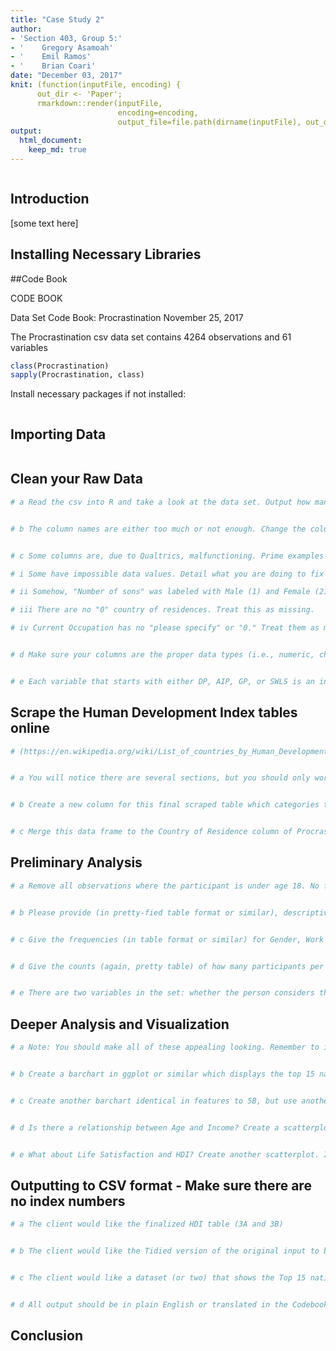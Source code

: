 ```yaml
---
title: "Case Study 2"
author:
- 'Section 403, Group 5:'
- '    Gregory Asamoah'
- '    Emil Ramos'
- '    Brian Coari'
date: "December 03, 2017"
knit: (function(inputFile, encoding) { 
      out_dir <- 'Paper';
      rmarkdown::render(inputFile,
                        encoding=encoding, 
                        output_file=file.path(dirname(inputFile), out_dir, 'caseStudy2.html')) })
output:
  html_document:
    keep_md: true
---
```


```r


```

## Introduction

[some text here]

## Installing Necessary Libraries

##Code Book

CODE BOOK

Data Set Code Book: Procrastination
November 25, 2017

The Procrastination csv data set contains 4264 observations and 61 variables


```r
class(Procrastination)
sapply(Procrastination, class)

```




  
  

Install necessary packages if not installed:

```r


```



## Importing Data


```r


```



## Clean your Raw Data

```r

# a Read the csv into R and take a look at the data set. Output how many rows and columns the data.frame is.


# b The column names are either too much or not enough. Change the column names so that they do not have spaces, underscores, slashes, and the like. All column names should be under 12 characters. Make sure you're updating your codebook with information on the tidied data set as well.


# c Some columns are, due to Qualtrics, malfunctioning. Prime examples are the following columns: "How long have you held this position?: Years", Country of residence, Number of sons, and Current Occupation.

# i Some have impossible data values. Detail what you are doing to fix these columns in the raw data and why. It's a judgment call for each, but explain why. For example, most people have not been doing anything for over 100 years. For the "Years" columns, round to the nearest integer.

# ii Somehow, "Number of sons" was labeled with Male (1) and Female (2). Change these incorrect labels back to integers.

# iii There are no "0" country of residences. Treat this as missing.

# iv Current Occupation has no "please specify" or "0." Treat them as missing. Some jobs are quite similar. Use judgment calls to make overwrite them into the same category. It does not have to be 100% accurate, but right now "ESL Teacher" would not be counted as "teacher" if there were unique counts.


# d Make sure your columns are the proper data types (i.e., numeric, character, etc.). If they are incorrect, convert them.


# e Each variable that starts with either DP, AIP, GP, or SWLS is an individual item on a scale. For example, DP 1 through DP 5 are five different questions on the Decision Procrastination Scale. I've reverse-scored them for you already, but you should create a new column for each of them with their mean. To clarify, you'll need a DPMean column, an AIPMean column, a GPMean column, and a SWLSMean column. This represents the individual's average decisional procrastination (DP), procrastination behavior (AIP), generalized procrastination (GP), and life satisfaction (SWLS).

```


## Scrape the Human Development Index tables online


```r

# (https://en.wikipedia.org/wiki/List_of_countries_by_Human_Development_Index#Complete_list_of_countries). Read what it is, because you'll have to explain it to your clients. BIG TIP: This one's going to be weird looking-it's real scraping. Make sure you're looking between the webpage and R while you do this to find your footing. Unit 9's HW might help.


# a You will notice there are several sections, but you should only worry about the Complete List of Countries section of this Wikipedia entry. There are 8 tables in this section, but you should pull these eight, clean them as to be usable, and then find a way to bind them into one singular table. You only need Country and 2016 Estimates for 2015 (you can call this HDI) columns for the final table.


# b Create a new column for this final scraped table which categories the Countries like the original page (Very high human development, High human development, Medium human development, Low human development). After these categories, output a csv file of this table to your repository.


# c Merge this data frame to the Country of Residence column of Procrastination.csv so that your data now has an HDI column and HDI categories (Very high human development, etc.).


```


## Preliminary Analysis

```r

# a Remove all observations where the participant is under age 18. No further analysis of underage individuals is permitted by your client. Remove any other age outliers as you see fit, but be sure to tell what you're doing and why.


# b Please provide (in pretty-fied table format or similar), descriptive statistics on Age, Income, HDI, and the four mean columns (DP, etc.). Create a simple histogram for two of these seven variables. Comment on the shape of the distribution in your markdown.


# c Give the frequencies (in table format or similar) for Gender, Work Status, and Occupation. They can be separate tables, if that's your choice.


# d Give the counts (again, pretty table) of how many participants per country in descending order.


# e There are two variables in the set: whether the person considers themselves a procrastinator (yes/no) and whether others consider them a procrastinator (yes/no). How many people matched their perceptions to others' (so, yes/yes and no/no)? To clarify: how many people said they felt they were procrastinators and also said others thought they were procrastinators? Likewise, how many said they were not procrastinators and others also did not think they were procrastinators?

```

## Deeper Analysis and Visualization

```r

# a Note: You should make all of these appealing looking. Remember to include things like a clean, informative title, axis labels that are in plain English, and readable axis values that do not overlap.


# b Create a barchart in ggplot or similar which displays the top 15 nations in average procrastination scores, using one measure of the following: DP, AIP, or GP. The bars should be in descending order, with the number 1 most procrastinating nation at the top and 15th most procrastinating at the bottom. Omit all other nations. Color the bars by HDI category (see 3B). Use any color palette of your choice other than the default.


# c Create another barchart identical in features to 5B, but use another one of the three variables: DP, AIP, or GP. How many nations show up both in 5B's plot and 5C's? Which, if any?


# d Is there a relationship between Age and Income? Create a scatterplot and make an assessment of whether there is a relationship. Color each point based on the Gender of the participant. You're welcome to use lm() or similar functions to back up your claims.


# e What about Life Satisfaction and HDI? Create another scatterplot. Is there a discernible relationship there? What about if you used the HDI category instead and made a barplot?


```

## Outputting to CSV format - Make sure there are no index numbers

```r

# a The client would like the finalized HDI table (3A and 3B)


# b The client would like the Tidied version of the original input to be output in the repository, including the merged HDI data (3C).


# c The client would like a dataset (or two) that shows the Top 15 nations (in 5B and 5C), as well as their HDI scores.


# d All output should be in plain English or translated in the Codebook.

```

## Conclusion
